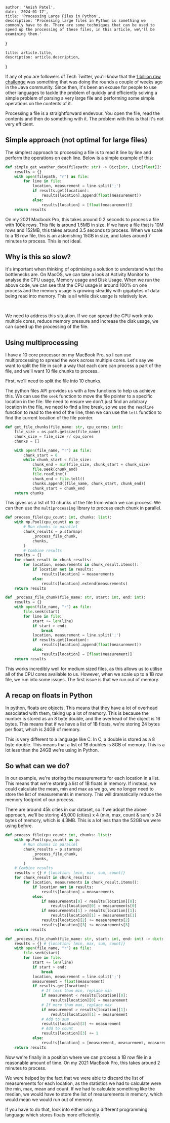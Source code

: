 


    author: 'Anish Patel',
    date: '2024-01-17',
    title: 'Processing Large Files in Python',
    description: 'Processing large files in Python is something we commonly have to do. There are some techniques that can be used to speed up the processing of these files, in this article, we\'ll be examining them.'
}

    title: article.title,
    description: article.description,
}


If any of you are followers of Tech Twitter, you'll know that the <a href="https://www.morling.dev/blog/one-billion-row-challenge/">1 billion row
challenge</a> was something that was doing the rounds a couple of weeks ago in the
Java community. Since then, it's been an excuse for people to use other languages to
tackle the problem of quickly and efficiently solving a simple problem of parsing
a very large file and performing some simple operations on the contents of it.

Processing a file is a straightforward endevour. You open the file, read the contents
and then do something with it. The problem with this is that it's not very efficient.

## Simple approach (not optimal for large files)

The simplest approach to processing a file is to read it line by line and perform the 
operations on each line. Below is a simple example of this:

```python
def simple_get_weather_data(filepath: str) -> Dict[str, List[float]]:
    results = {}
    with open(filepath, "r") as file:
        for line in file:
            location, measurement = line.split(';')
            if results.get(location):
                results[location].append(float(measurement))
            else:
                results[location] = [float(measurement)]
    return results
```

On my 2021 Macbook Pro, this takes around 0.2 seconds to process a file with 100k rows.
This file is around 1.5MB in size. If we have a file that is 10M rows and 152MB, this
takes around 3.5 seconds to process. When we scale to a 1B row file, this is an astonishing
15GB in size, and takes around 7 minutes to process. This is not ideal.

## Why is this so slow?

It's important when thinking of optimising a solution to understand what
the bottlenecks are. On MacOS, we can take a look at Activity Monitor to analyse
the CPU usage, Memory usage and Disk Usage. When we run the above code, we can see
that the CPU usage is around 100% on one process and the memory usage is growing
steadily with gigabytes of data being read into memory. This is all while disk usage
is relatively low.

<Image src={cpuUsage} alt="" />
<Image src={memoryPressure} alt="" />
<Image src={diskUsage} alt="" />

We need to address this situation. If we can spread the CPU work onto multiple
cores, reduce memory pressure and increase the disk usage, we can speed up the
processing of the file.

## Using multiprocessing

I have a 10 core processor on my MacBook Pro, so I can use multiprocessing to
spread the work across multiple cores. Let's say we want to split the file in 
such a way that each core can process a part of the file, and we'll want 10 file
chunks to process. 

First, we'll need to split the file into 10 chunks. 

The python files API provides us with a few functions to help us achieve
this. We can use the `seek` function to move the file pointer to a specific
location in the file. We need to ensure we don't just find an arbitrary location
in the file, we need to find a line break, so we use the `readline` function to 
read to the end of the line, then we can use the `tell` function to
find the current location of the file pointer.

```python
def get_file_chunks(file_name: str, cpu_cores: int):
    file_size = os.path.getsize(file_name)
    chunk_size = file_size // cpu_cores
    chunks = []

    with open(file_name, "r") as file:
        chunk_start = 0
        while chunk_start < file_size:
            chunk_end = min(file_size, chunk_start + chunk_size)
            file.seek(chunk_end)
            file.readline()
            chunk_end = file.tell()
            chunks.append((file_name, chunk_start, chunk_end))
            chunk_start = chunk_end
    return chunks
```

This gives us a list of 10 chunks of the file from which we can process. We can
then use the `multiprocessing` library to process each chunk in parallel.

```python
def process_file(cpu_count: int, chunks: list):
    with mp.Pool(cpu_count) as p:
        # Run chunks in parallel
        chunk_results = p.starmap(
            _process_file_chunk,
            chunks,
        )
        # Combine results
    results = {}
    for chunk_result in chunk_results:
        for location, measurements in chunk_result.items():
            if location not in results:
                results[location] = measurements
            else:
                results[location].extend(measurements)
    return results

def _process_file_chunk(file_name: str, start: int, end: int):
    results = {}
    with open(file_name, "r") as file:
        file.seek(start)
        for line in file:
            start += len(line)
            if start > end:
                break
            location, measurement = line.split(';')
            if results.get(location):
                results[location].append(float(measurement))
            else:
                results[location] = [float(measurement)]
    return results
```

This works incredibly well for medium sized files, as this allows us to utilise
all of the CPU cores available to us. However, when we scale up to a 1B row file,
we run into some issues. The first issue is that we run out of memory.

## A recap on floats in Python

In python, floats are objects. This means that they have a lot of overhead
associated with them, taking up a lot of memory. This is because the number is stored
as an 8 byte double, and the overhead of the object is 16 bytes. This means that
if we have a list of 1B floats, we're storing 24 bytes per float, which is 24GB of
memory.

This is very different to a language like C. In C, a double is stored as a 8 byte double. 
This means that a list of 1B doubles is 8GB of memory. This is a lot less than the 24GB
we're using in Python.

## So what can we do?

In our example, we're storing the measurements for each location in a list. This
means that we're storing a list of 1B floats in memory. If instead, we could
calculate the mean, min and max as we go, we no longer need to store the list of
measurements in memory. This will dramatically reduce the memory footprint of our
process.

There are around 45k cities in our dataset, so if we adopt the above approach, we'll
be storing 45,000 (cities) x 4 (min, max, count & sum) x 24 bytes of memory, which
is 4.3MB. This is a lot less than the 52GB we were using before.    

```python
def process_file(cpu_count: int, chunks: list):
    with mp.Pool(cpu_count) as p:
        # Run chunks in parallel
        chunk_results = p.starmap(
            _process_file_chunk,
            chunks,
        )
    # Combine results
    results = {} # {location: [min, max, sum, count]}
    for chunk_result in chunk_results:
        for location, measurements in chunk_result.items():
            if location not in results:
                results[location] = measurements
            else:
                if measurements[0] < results[location][0]:
                    results[location][0] = measurements[0]
                if measurements[1] > results[location][1]:
                    results[location][1] = measurements[1]
                results[location][2] += measurements[2]
                results[location][3] += measurements[3]
    return results

def _process_file_chunk(file_name: str, start: int, end: int) -> dict:
    results = {} # {location: [min, max, sum, count]}
    with open(file_name, "r") as file:
        file.seek(start)
        for line in file:
            start += len(line)
            if start > end:
                break
            location, measurement = line.split(';')
            measurement = float(measurement)
            if results.get(location):
                # If less than min, replace min
                if measurement < results[location][0]:
                    results[location][0] = measurement
                # If more than max, replace max
                if measurement > results[location][1]:
                    results[location][1] = measurement
                # Add to sum
                results[location][2] += measurement
                # Add to count
                results[location][3] += 1
            else:
                results[location] = [measurement, measurement, measurement, 1]
    return results
```

Now we're finally in a position where we can process a 1B row file in a reasonable
amount of time. On my 2021 MacBook Pro, this takes around 2 minutes to process.

We were helped by the fact that we were able to discard the list of measurements
for each location, as the statistics we had to calculate were the min, max, mean
and count. If we had to calculate something like the median, we would have to
store the list of measurements in memory, which would mean we would run out of
memory.

If you have to do that, look into either using a different programming language
which stores floats more efficiently.